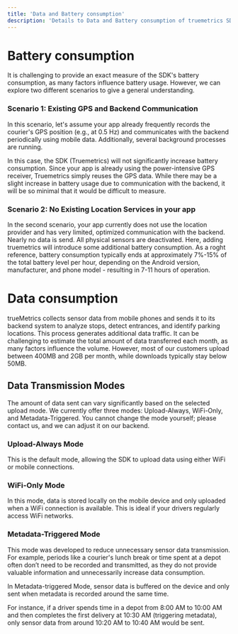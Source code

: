```yaml
---
title: 'Data and Battery consumption'
description: 'Details to Data and Battery consumption of truemetrics SDK.'
---
```


# Battery consumption

It is challenging to provide an exact measure of the SDK's battery consumption, as many factors influence battery usage. However, we can explore two different scenarios to give a general understanding.

### Scenario 1: Existing GPS and Backend Communication
In this scenario, let's assume your app already frequently records the courier's GPS position (e.g., at 0.5 Hz) and communicates with the backend periodically using mobile data. Additionally, several background processes are running.

In this case, the SDK (Truemetrics) will not significantly increase battery consumption. Since your app is already using the power-intensive GPS receiver, Truemetrics simply reuses the GPS data. While there may be a slight increase in battery usage due to communication with the backend, it will be so minimal that it would be difficult to measure.

### Scenario 2: No Existing Location Services in your app
In the second scenario, your app currently does not use the location provider and has very limited, optimized communication with the backend. Nearly no data is send. All physical sensors are deactivated. Here, adding truemetrics will introduce some additional battery consumption. As a roght reference, battery consumption typically ends at approximately 7%-15% of the total battery level per hour, depending on the Android version, manufacturer, and phone model - resulting in 7-11 hours of operation.

# Data consumption
trueMetrics collects sensor data from mobile phones and sends it to its backend system to analyze stops, detect entrances, and identify parking locations. This process generates additional data traffic. It can be challenging to estimate the total amount of data transferred each month, as many factors influence the volume. However, most of our customers upload between 400MB and 2GB per month, while downloads typically stay below 50MB.

## Data Transmission Modes
The amount of data sent can vary significantly based on the selected upload mode. We currently offer three modes: Upload-Always, WiFi-Only, and Metadata-Triggered. You cannot change the mode yourself; please contact us, and we can adjust it on our backend.

### Upload-Always Mode
This is the default mode, allowing the SDK to upload data using either WiFi or mobile connections.

###  WiFi-Only Mode
In this mode, data is stored locally on the mobile device and only uploaded when a WiFi connection is available. This is ideal if your drivers regularly access WiFi networks.

### Metadata-Triggered Mode
This mode was developed to reduce unnecessary sensor data transmission. For example, periods like a courier's lunch break or time spent at a depot often don’t need to be recorded and transmitted, as they do not provide valuable information and unnecessarily increase data consumption.

In Metadata-triggered Mode, sensor data is buffered on the device and only sent when metadata is recorded around the same time.

For instance, if a driver spends time in a depot from 8:00 AM to 10:00 AM and then completes the first delivery at 10:30 AM (triggering metadata), only sensor data from around 10:20 AM to 10:40 AM would be sent.